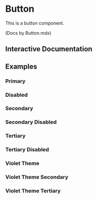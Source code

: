 

<Meta of={Story} />

# Button

This is a button component.

(Docs by Button.mdx)

## Interactive Documentation
<Primary />
<Controls />

## Examples

### Primary
<Canvas of={Story.Primary} />

### Disabled
<Canvas of={Story.Disabled} />

### Secondary
<Canvas of={Story.Secondary} />

### Secondary Disabled
<Canvas of={Story.SecondaryDisabled} />

### Tertiary
<Canvas of={Story.Tertiary} />

### Tertiary Disabled
<Canvas of={Story.TertiaryDisabled} />

### Violet Theme
<Canvas of={Story.Violet} />

### Violet Theme Secondary
<Canvas of={Story.VioletSecondary} />

### Violet Theme Tertiary
<Canvas of={Story.VioletTertiary} />
